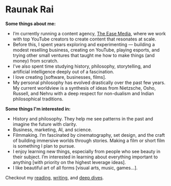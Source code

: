 
# Raunak Rai

**Some things about me:**

- I’m currently running a content agency, [The Ease Media](https://x.com/TheEaseMedia), where we work with top YouTube creators to create content that resonates at scale.
- Before this, I spent years exploring and experimenting — building a modest reselling business, creating on YouTube, playing esports, and trying other small ventures that taught me how to make things (and money) from scratch.
- I’ve also spent time studying history, philosophy, storytelling, and artificial intelligence deeply out of a fascination.
- I love creating [software, businesses, films].
- My personal philosophy has evolved drastically over the past few years. My current worldview is a synthesis of ideas from Nietzsche, Osho, Russell, and Nehru with a deep respect for non-dualism and Indian philosophical traditions.

**Some things I'm interested in:**

- History and philosophy. They help me see patterns in the past and imagine the future with clarity.
- Business, marketing, AI, and science.
- Filmmaking. I’m fascinated by cinematography, set design, and the craft of building immersive worlds through stories. Making a film or short film is something I plan to pursue.
- I enjoy learning new things, especially from people who see beauty in their subject. I’m interested in learning about everything important to anything [with priority on the highest leverage ideas].
- I like beautiful art of all forms [visual arts, music, games...].

Checkout my [reading](/reading), [writing](/writing), and [deep dives](/deep-dives).
